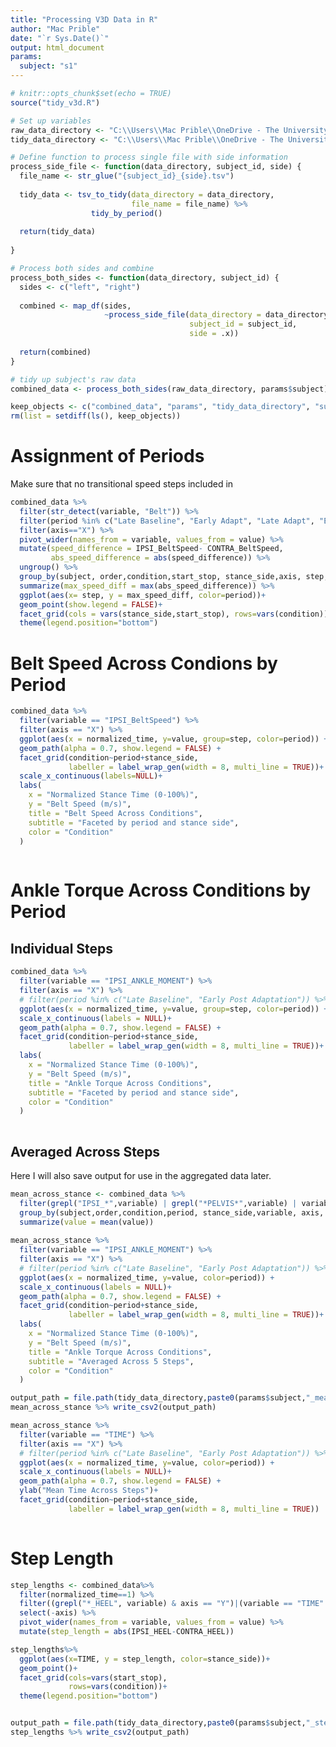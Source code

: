 ```yaml
---
title: "Processing V3D Data in R"
author: "Mac Prible"
date: "`r Sys.Date()`"
output: html_document
params:
  subject: "s1"
---
```


```r
# knitr::opts_chunk$set(echo = TRUE)
source("tidy_v3d.R")

# Set up variables
raw_data_directory <- "C:\\Users\\Mac Prible\\OneDrive - The University of Texas at Austin\\research\\PDSV\\data\\PDVS_2024\\v3d\\raw_v3d_output"
tidy_data_directory <- "C:\\Users\\Mac Prible\\OneDrive - The University of Texas at Austin\\research\\PDSV\\data\\PDVS_2024\\v3d\\tidy_output"

# Define function to process single file with side information
process_side_file <- function(data_directory, subject_id, side) {
  file_name <- str_glue("{subject_id}_{side}.tsv")
  
  tidy_data <- tsv_to_tidy(data_directory = data_directory, 
                           file_name = file_name) %>%
                  tidy_by_period() 
  
  return(tidy_data)
  
}

# Process both sides and combine
process_both_sides <- function(data_directory, subject_id) {
  sides <- c("left", "right")
  
  combined <- map_df(sides, 
                     ~process_side_file(data_directory = data_directory,
                                        subject_id = subject_id,
                                        side = .x)) 
  
  return(combined)
}

# tidy up subject's raw data
combined_data <- process_both_sides(raw_data_directory, params$subject)

keep_objects <- c("combined_data", "params", "tidy_data_directory", "subject_reports")
rm(list = setdiff(ls(), keep_objects))
```



# Assignment of Periods

Make sure that no transitional speed steps included in 

```r
combined_data %>%  
  filter(str_detect(variable, "Belt")) %>% 
  filter(period %in% c("Late Baseline", "Early Adapt", "Late Adapt", "Early Post Adapt")) %>% 
  filter(axis=="X") %>% 
  pivot_wider(names_from = variable, values_from = value) %>% 
  mutate(speed_difference = IPSI_BeltSpeed- CONTRA_BeltSpeed,
         abs_speed_difference = abs(speed_difference)) %>%  
  ungroup() %>% 
  group_by(subject, order,condition,start_stop, stance_side,axis, step, period) %>% 
  summarize(max_speed_diff = max(abs_speed_difference)) %>% 
  ggplot(aes(x= step, y = max_speed_diff, color=period))+
  geom_point(show.legend = FALSE)+
  facet_grid(cols = vars(stance_side,start_stop), rows=vars(condition))+
  theme(legend.position="bottom")

```


# Belt Speed Across Condions by Period
```r
combined_data %>%
  filter(variable == "IPSI_BeltSpeed") %>%
  filter(axis == "X") %>%
  ggplot(aes(x = normalized_time, y=value, group=step, color=period)) +
  geom_path(alpha = 0.7, show.legend = FALSE) +
  facet_grid(condition~period+stance_side,
             labeller = label_wrap_gen(width = 8, multi_line = TRUE))+
  scale_x_continuous(labels=NULL)+
  labs(
    x = "Normalized Stance Time (0-100%)",
    y = "Belt Speed (m/s)",
    title = "Belt Speed Across Conditions",
    subtitle = "Faceted by period and stance side",
    color = "Condition"
  )
  

```


# Ankle Torque Across Conditions by Period

## Individual Steps
```r

combined_data %>%
  filter(variable == "IPSI_ANKLE_MOMENT") %>%
  filter(axis == "X") %>%
  # filter(period %in% c("Late Baseline", "Early Post Adaptation")) %>% 
  ggplot(aes(x = normalized_time, y=value, group=step, color=period)) +
  scale_x_continuous(labels = NULL)+
  geom_path(alpha = 0.7, show.legend = FALSE) +
  facet_grid(condition~period+stance_side,
             labeller = label_wrap_gen(width = 8, multi_line = TRUE))+
  labs(
    x = "Normalized Stance Time (0-100%)",
    y = "Belt Speed (m/s)",
    title = "Ankle Torque Across Conditions",
    subtitle = "Faceted by period and stance side",
    color = "Condition"
  )
  
```

## Averaged Across Steps

Here I will also save output for use in the aggregated data later.

```r
mean_across_stance <- combined_data %>% 
  filter(grepl("IPSI_*",variable) | grepl("*PELVIS*",variable) | variable == "TIME") %>%
  group_by(subject,order,condition,period, stance_side,variable, axis, normalized_time) %>% 
  summarize(value = mean(value)) 
  
mean_across_stance %>% 
  filter(variable == "IPSI_ANKLE_MOMENT") %>%
  filter(axis == "X") %>%
  # filter(period %in% c("Late Baseline", "Early Post Adaptation")) %>% 
  ggplot(aes(x = normalized_time, y=value, color=period)) +
  scale_x_continuous(labels = NULL)+
  geom_path(alpha = 0.7, show.legend = FALSE) +
  facet_grid(condition~period+stance_side,
             labeller = label_wrap_gen(width = 8, multi_line = TRUE))+
  labs(
    x = "Normalized Stance Time (0-100%)",
    y = "Belt Speed (m/s)",
    title = "Ankle Torque Across Conditions",
    subtitle = "Averaged Across 5 Steps",
    color = "Condition"
  )

output_path = file.path(tidy_data_directory,paste0(params$subject,"_mean_across_stance.csv"))
mean_across_stance %>% write_csv2(output_path)

mean_across_stance %>% 
  filter(variable == "TIME") %>%
  filter(axis == "X") %>%
  # filter(period %in% c("Late Baseline", "Early Post Adaptation")) %>% 
  ggplot(aes(x = normalized_time, y=value, color=period)) +
  scale_x_continuous(labels = NULL)+
  geom_path(alpha = 0.7, show.legend = FALSE) +
  ylab("Mean Time Across Steps")+
  facet_grid(condition~period+stance_side,
             labeller = label_wrap_gen(width = 8, multi_line = TRUE))
  

```



# Step Length

```r
step_lengths <- combined_data%>% 
  filter(normalized_time==1) %>% 
  filter((grepl("*_HEEL", variable) & axis == "Y")|(variable == "TIME" & axis == "X")) %>% 
  select(-axis) %>% 
  pivot_wider(names_from = variable, values_from = value) %>% 
  mutate(step_length = abs(IPSI_HEEL-CONTRA_HEEL)) 

step_lengths%>% 
  ggplot(aes(x=TIME, y = step_length, color=stance_side))+
  geom_point()+
  facet_grid(cols=vars(start_stop),
             rows=vars(condition))+
  theme(legend.position="bottom")


output_path = file.path(tidy_data_directory,paste0(params$subject,"_step_lengths.csv"))
step_lengths %>% write_csv2(output_path)


```

